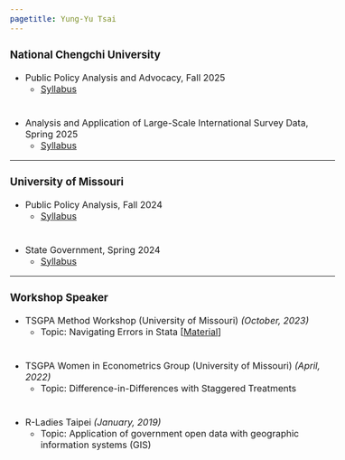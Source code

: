```yaml
---
pagetitle: Yung-Yu Tsai
---
```


<link rel="stylesheet" href="styles.css" type="text/css">
<style>
  body{
  font-size: 12pt;
}
</style>



### National Chengchi University

* Public Policy Analysis and Advocacy, Fall 2025
  - <a href = "https://newdoc.nccu.edu.tw/teaschm/1141/schmPrv.jsp-yy=114&smt=1&num=ZU1860&gop=00&s=1.html" target="_blank">Syllabus</a>

<div style="line-height:50%;"><br></div>

* Analysis and Application of Large-Scale International Survey Data, Spring 2025
  - <a href = "https://newdoc.nccu.edu.tw/teaschm/1141/schmPrv.jsp-yy=114&smt=1&num=ZU1861&gop=00&s=1.html" target="_blank">Syllabus</a>

------

### University of Missouri

* Public Policy Analysis, Fall 2024
  - <a href = "syllabus/PA4430_Syllabus_Fall2024.pdf" target="_blank">Syllabus</a>

<div style="line-height:50%;"><br></div>

* State Government, Spring 2024
  - <a href = "syllabus/PS2100_Syllabus_Spring2024.pdf" target="_blank">Syllabus</a>

------

### Workshop Speaker

* TSGPA Method Workshop (University of Missouri) _(October, 2023)_
  - Topic: Navigating Errors in Stata [<a href = "https://github.com/yungyutsai/Stata_error" target="_blank">Material</a>]

 <div style="line-height:50%;"><br></div>

* TSGPA Women in Econometrics Group (University of Missouri) _(April, 2022)_
  - Topic: Difference-in-Differences with Staggered Treatments
 
 <div style="line-height:50%;"><br></div>

* R-Ladies Taipei _(January, 2019)_
  - Topic: Application of government open data with geographic information systems (GIS)
